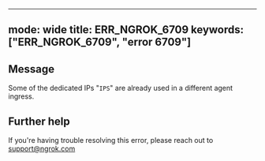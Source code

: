 
---
mode: wide
title: ERR_NGROK_6709
keywords: ["ERR_NGROK_6709", "error 6709"]
---

## Message
Some of the dedicated IPs "`IPS`" are already used in a different agent ingress.




## Further help
If you're having trouble resolving this error, please reach out to [support@ngrok.com](mailto:support@ngrok.com?subject=Help%20with%20ERR_NGROK_6709)

